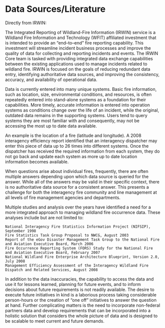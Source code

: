 # Data Sources/Literature
Directly from IRWIN:

The Integrated Reporting of Wildland-Fire Information (IRWIN) service is a Wildland Fire Information and Technology (WFIT) affiliated investment that is intended to provide an "end–to–end" fire reporting capability. This investment will streamline incident business processes and improve the quality of data for collecting and reporting incidents and events. The IRWIN Core team is tasked with providing integrated data exchange capabilities between the existing applications used to manage incidents related to wildland fire. IRWIN is focused on the goals of reducing redundant data entry, identifying authoritative data sources, and improving the consistency, accuracy, and availability of operational data.

Data is currently entered into many unique systems. Basic fire information, such as location, size, environmental conditions, and resources, is often repeatedly entered into stand-alone systems as a foundation for their capabilities. More timely, accurate information is entered into operation systems as conditions change over the life of an incident, while the original, outdated data remains in the supporting systems. Users tend to query systems they are most familiar with and consequently, may not be accessing the most up to date data available.

An example is the location of a fire (latitude and longitude). A 2008 interagency efficiency report identified that an interagency dispatcher may enter this piece of data up to 26 times into different systems. Once the dispatcher has received the required information from each system, they do not go back and update each system as more up to date location information becomes available.

When questions arise about individual fires, frequently, there are often multiple answers depending upon which data source is queried for the answer. While all of the answers may be valid in their specific context, there is no authoritative data source for a consistent answer. This presents a challenge for both the interagency fire community and line management at all levels of fire management agencies and departments.

Multiple studies and analysis over the years have identified a need for a more integrated approach to managing wildland fire occurrence data. These analyses include but are not limited to:

    National Interagency Fire Statistics Information Project (NIFSIP), September 1998
    Fire Statistics Task Group Proposal to NWCG, August 2003
    Report of the eGov Disaster Management Task Group to the National Fire and Aviation Executive Board, March 2006
    Fire Occurrence Reporting System (FORS) Study for the National Fire and Aviation Executive Board, February 2007
    National Wildland Fire Enterprise Architecture Blueprint, Version 2.0, July 2008
    Management Efficiency Assessment of the Interagency Wildland Fire Dispatch and Related Services, August 2008

In addition to the data inaccuracies, the capability to access the data and use it for lessons learned, planning for future events, and to inform decisions about future requirements is not readily available. The desire to execute future initiatives in kind is a laborious process taking considerable person-hours or the creation of "one off" initiatives to answer the question at hand. Further complicating matters is the need to incorporate non-federal partners data and develop requirements that can be incorporated into a holistic solution that considers the whole picture of data and is designed to be scalable to meet current and future demands.
